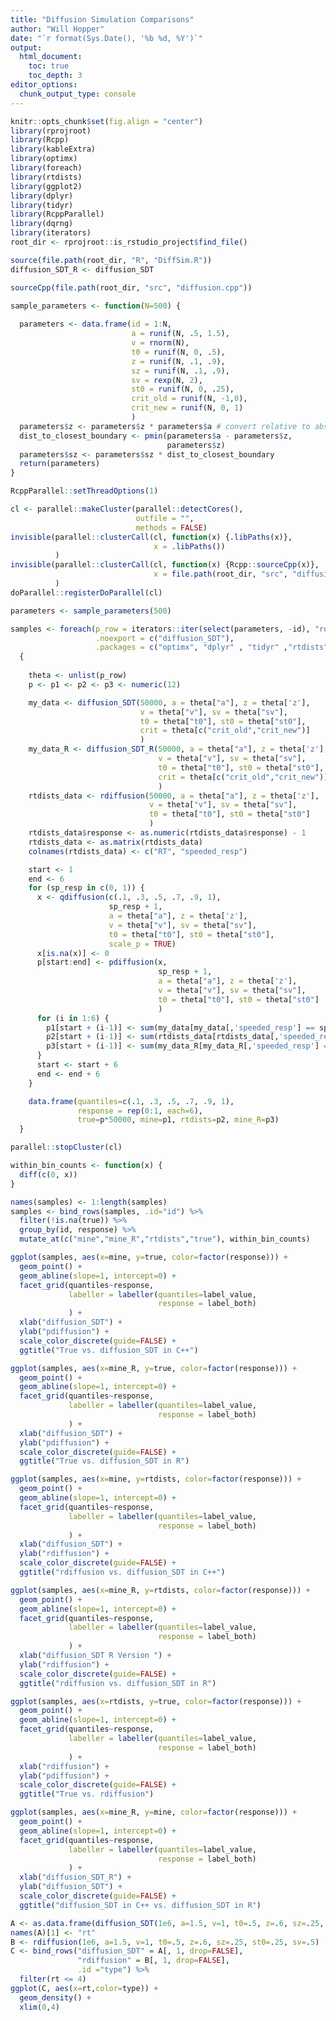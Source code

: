 ```yaml
---
title: "Diffusion Simulation Comparisons"
author: "Will Hopper"
date: "`r format(Sys.Date(), '%b %d, %Y')`"
output:
  html_document:
    toc: true
    toc_depth: 3
editor_options:
  chunk_output_type: console
---
```


```r
knitr::opts_chunk$set(fig.align = "center")
library(rprojroot)
library(Rcpp)
library(kableExtra)
library(optimx)
library(foreach)
library(rtdists)
library(ggplot2)
library(dplyr)
library(tidyr)
library(RcppParallel)
library(dqrng)
library(iterators)
root_dir <- rprojroot::is_rstudio_project$find_file()
```

```r
source(file.path(root_dir, "R", "DiffSim.R"))
diffusion_SDT_R <- diffusion_SDT

sourceCpp(file.path(root_dir, "src", "diffusion.cpp"))

sample_parameters <- function(N=500) {
  
  parameters <- data.frame(id = 1:N,
                           a = runif(N, .5, 1.5),
                           v = rnorm(N),
                           t0 = runif(N, 0, .5),
                           z = runif(N, .1, .9),
                           sz = runif(N, .1, .9),
                           sv = rexp(N, 2),
                           st0 = runif(N, 0, .25),
                           crit_old = runif(N, -1,0),
                           crit_new = runif(N, 0, 1)
                           )
  parameters$z <- parameters$z * parameters$a # convert relative to absolute 
  dist_to_closest_boundary <- pmin(parameters$a - parameters$z,
                                   parameters$z)
  parameters$sz <- parameters$sz * dist_to_closest_boundary
  return(parameters)
}

```

```r
RcppParallel::setThreadOptions(1)

cl <- parallel::makeCluster(parallel::detectCores(),
                            outfile = "",
                            methods = FALSE)
invisible(parallel::clusterCall(cl, function(x) {.libPaths(x)},
                                x = .libPaths())
          )
invisible(parallel::clusterCall(cl, function(x) {Rcpp::sourceCpp(x)},
                                x = file.path(root_dir, "src", "diffusion.cpp"))
          )
doParallel::registerDoParallel(cl)
```

```r
parameters <- sample_parameters(500)

samples <- foreach(p_row = iterators::iter(select(parameters, -id), "row"),
                   .noexport = c("diffusion_SDT"),
                   .packages = c("optimx", "dplyr" , "tidyr" ,"rtdists")) %dopar% 
  {
    
    theta <- unlist(p_row)
    p <- p1 <- p2 <- p3 <- numeric(12)

    my_data <- diffusion_SDT(50000, a = theta["a"], z = theta['z'],
                             v = theta["v"], sv = theta["sv"],
                             t0 = theta["t0"], st0 = theta["st0"],
                             crit = theta[c("crit_old","crit_new")]
                             )
    my_data_R <- diffusion_SDT_R(50000, a = theta["a"], z = theta['z'],
                                 v = theta["v"], sv = theta["sv"],
                                 t0 = theta["t0"], st0 = theta["st0"],
                                 crit = theta[c("crit_old","crit_new")]
                                 )
    rtdists_data <- rdiffusion(50000, a = theta["a"], z = theta['z'],
                               v = theta["v"], sv = theta["sv"],
                               t0 = theta["t0"], st0 = theta["st0"]
                               )
    rtdists_data$response <- as.numeric(rtdists_data$response) - 1
    rtdists_data <- as.matrix(rtdists_data)
    colnames(rtdists_data) <- c("RT", "speeded_resp")

    start <- 1
    end <- 6
    for (sp_resp in c(0, 1)) {
      x <- qdiffusion(c(.1, .3, .5, .7, .9, 1),
                      sp_resp + 1,
                      a = theta["a"], z = theta['z'],
                      v = theta["v"], sv = theta["sv"],
                      t0 = theta["t0"], st0 = theta["st0"],
                      scale_p = TRUE)
      x[is.na(x)] <- 0
      p[start:end] <- pdiffusion(x,
                                 sp_resp + 1,
                                 a = theta["a"], z = theta['z'],
                                 v = theta["v"], sv = theta["sv"],
                                 t0 = theta["t0"], st0 = theta["st0"]
                                 )
      for (i in 1:6) {
        p1[start + (i-1)] <- sum(my_data[my_data[,'speeded_resp'] == sp_resp, 'RT'] < x[i])
        p2[start + (i-1)] <- sum(rtdists_data[rtdists_data[,'speeded_resp'] == sp_resp, 'RT'] < x[i])
        p3[start + (i-1)] <- sum(my_data_R[my_data_R[,'speeded_resp'] == sp_resp, 'RT'] < x[i])
      }
      start <- start + 6
      end <- end + 6
    }

    data.frame(quantiles=c(.1, .3, .5, .7, .9, 1),
               response = rep(0:1, each=6),
               true=p*50000, mine=p1, rtdists=p2, mine_R=p3)
  }
```

```r
parallel::stopCluster(cl)
```

```r
within_bin_counts <- function(x) {
  diff(c(0, x))
}

names(samples) <- 1:length(samples)
samples <- bind_rows(samples, .id="id") %>%
  filter(!is.na(true)) %>%
  group_by(id, response) %>%
  mutate_at(c("mine","mine_R","rtdists","true"), within_bin_counts)
```

```r
ggplot(samples, aes(x=mine, y=true, color=factor(response))) + 
  geom_point() + 
  geom_abline(slope=1, intercept=0) +
  facet_grid(quantiles~response,
             labeller = labeller(quantiles=label_value,
                                 response = label_both)
             ) +
  xlab("diffusion_SDT") +
  ylab("pdiffusion") +
  scale_color_discrete(guide=FALSE) +
  ggtitle("True vs. diffusion_SDT in C++")

ggplot(samples, aes(x=mine_R, y=true, color=factor(response))) + 
  geom_point() + 
  geom_abline(slope=1, intercept=0) +
  facet_grid(quantiles~response,
             labeller = labeller(quantiles=label_value,
                                 response = label_both)
             ) +
  xlab("diffusion_SDT") +
  ylab("pdiffusion") +
  scale_color_discrete(guide=FALSE) +
  ggtitle("True vs. diffusion_SDT in R")

ggplot(samples, aes(x=mine, y=rtdists, color=factor(response))) +
  geom_point() + 
  geom_abline(slope=1, intercept=0) +
  facet_grid(quantiles~response,
             labeller = labeller(quantiles=label_value,
                                 response = label_both)
             ) +
  xlab("diffusion_SDT") +
  ylab("rdiffusion") +
  scale_color_discrete(guide=FALSE) +
  ggtitle("rdiffusion vs. diffusion_SDT in C++")

ggplot(samples, aes(x=mine_R, y=rtdists, color=factor(response))) +
  geom_point() + 
  geom_abline(slope=1, intercept=0) +
  facet_grid(quantiles~response,
             labeller = labeller(quantiles=label_value,
                                 response = label_both)
             ) +
  xlab("diffusion_SDT R Version ") +
  ylab("rdiffusion") +
  scale_color_discrete(guide=FALSE) +
  ggtitle("rdiffusion vs. diffusion_SDT in R")

ggplot(samples, aes(x=rtdists, y=true, color=factor(response))) +
  geom_point() + 
  geom_abline(slope=1, intercept=0) +
  facet_grid(quantiles~response,
             labeller = labeller(quantiles=label_value,
                                 response = label_both)
             ) +
  xlab("rdiffusion") +
  ylab("pdiffusion") +
  scale_color_discrete(guide=FALSE) +
  ggtitle("True vs. rdiffusion")

ggplot(samples, aes(x=mine_R, y=mine, color=factor(response))) + 
  geom_point() +
  geom_abline(slope=1, intercept=0) +
  facet_grid(quantiles~response,
             labeller = labeller(quantiles=label_value,
                                 response = label_both)
             ) +
  xlab("diffusion_SDT_R") +
  ylab("diffusion_SDT") +
  scale_color_discrete(guide=FALSE) +
  ggtitle("diffusion_SDT in C++ vs. diffusion_SDT in R")
```


```r
A <- as.data.frame(diffusion_SDT(1e6, a=1.5, v=1, t0=.5, z=.6, sz=.25, st0=.25, sv=.5)[,1:2])
names(A)[1] <- "rt"
B <- rdiffusion(1e6, a=1.5, v=1, t0=.5, z=.6, sz=.25, st0=.25, sv=.5)
C <- bind_rows("diffusion_SDT" = A[, 1, drop=FALSE],
               "rdiffusion" = B[, 1, drop=FALSE],
               .id ="type") %>%
  filter(rt <= 4)
ggplot(C, aes(x=rt,color=type)) + 
  geom_density() +
  xlim(0,4)
```
